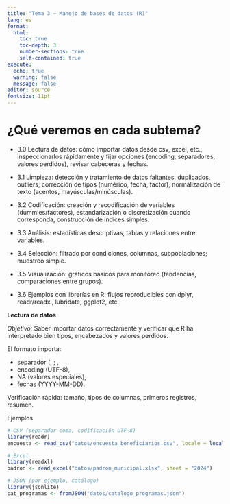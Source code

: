 ```yaml
---
title: "Tema 3 — Manejo de bases de datos (R)"
lang: es
format:
  html:
    toc: true
    toc-depth: 3
    number-sections: true
    self-contained: true 
execute:
  echo: true
  warning: false
  message: false
editor: source
fontsize: 11pt
---
```



# ¿Qué veremos en cada subtema?

  * 3.0 Lectura de datos: cómo importar datos desde csv, excel, etc., inspeccionarlos rápidamente y fijar opciones (encoding, separadores, valores perdidos), revisar cabeceras y fechas.

  * 3.1 Limpieza: detección y tratamiento de datos faltantes, duplicados, outliers; corrección de tipos (numérico, fecha, factor), normalización de texto (acentos, mayúsculas/minúsculas).

  * 3.2 Codificación: creación y recodificación de variables (dummies/factores), estandarización o discretización cuando corresponda, construcción de índices simples.

  * 3.3 Análisis: estadísticas descriptivas, tablas y relaciones entre variables.

  * 3.4 Selección: filtrado por condiciones, columnas, subpoblaciones; muestreo simple.

  * 3.5 Visualización: gráficos básicos para monitoreo (tendencias, comparaciones entre grupos).

  * 3.6 Ejemplos con librerías en R: flujos reproducibles con dplyr, readr/readxl, lubridate, ggplot2, etc.
  
**Lectura de datos**

*Objetivo:* Saber importar datos correctamente y verificar que R ha interpretado bien tipos, encabezados y valores perdidos.

El formato importa:

  * separador (, ; \t), 
  * encoding (UTF-8), 
  * NA (valores especiales), 
  * fechas (YYYY-MM-DD).

Verificación rápida: tamaño, tipos de columnas, primeros registros, resumen.

Ejemplos

```r
# CSV (separador coma, codificación UTF-8)
library(readr)
encuesta <- read_csv("datos/encuesta_beneficiarios.csv", locale = locale(encoding = "UTF-8"))

# Excel
library(readxl)
padron <- read_excel("datos/padron_municipal.xlsx", sheet = "2024")

# JSON (por ejemplo, catálogo)
library(jsonlite)
cat_programas <- fromJSON("datos/catalogo_programas.json")

```




